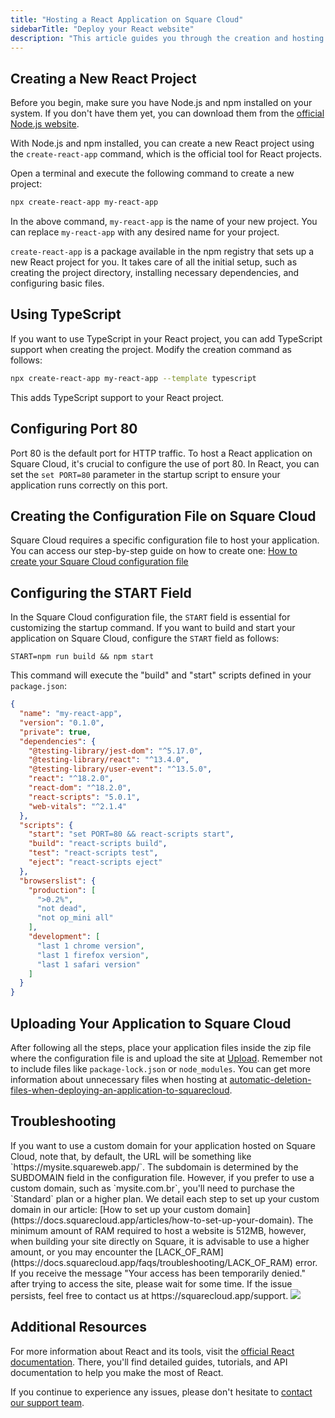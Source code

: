 ```yaml
---
title: "Hosting a React Application on Square Cloud"
sidebarTitle: "Deploy your React website"
description: "This article guides you through the creation and hosting of a React application on Square Cloud."
---
```


## Creating a New React Project

Before you begin, make sure you have Node.js and npm installed on your system. If you don't have them yet, you can download them from the [official Node.js website](https://nodejs.org/).

With Node.js and npm installed, you can create a new React project using the `create-react-app` command, which is the official tool for React projects.

Open a terminal and execute the following command to create a new project:

```bash
npx create-react-app my-react-app
```

In the above command, `my-react-app` is the name of your new project. You can replace `my-react-app` with any desired name for your project.

`create-react-app` is a package available in the npm registry that sets up a new React project for you. It takes care of all the initial setup, such as creating the project directory, installing necessary dependencies, and configuring basic files.

## Using TypeScript

If you want to use TypeScript in your React project, you can add TypeScript support when creating the project. Modify the creation command as follows:

```bash
npx create-react-app my-react-app --template typescript
```

This adds TypeScript support to your React project.

## Configuring Port 80

Port 80 is the default port for HTTP traffic. To host a React application on Square Cloud, it's crucial to configure the use of port 80. In React, you can set the `set PORT=80` parameter in the startup script to ensure your application runs correctly on this port.

## Creating the Configuration File on Square Cloud

Square Cloud requires a specific configuration file to host your application. You can access our step-by-step guide on how to create one:
[How to create your Square Cloud configuration file](https://docs.squarecloud.app/articles/how-to-create-your-squarecloud-configuration-file)

## Configuring the START Field

In the Square Cloud configuration file, the `START` field is essential for customizing the startup command. If you want to build and start your application on Square Cloud, configure the `START` field as follows:

```app squarecloud.app
START=npm run build && npm start
```

This command will execute the "build" and "start" scripts defined in your `package.json`:

```json package.json
{
  "name": "my-react-app",
  "version": "0.1.0",
  "private": true,
  "dependencies": {
    "@testing-library/jest-dom": "^5.17.0",
    "@testing-library/react": "^13.4.0",
    "@testing-library/user-event": "^13.5.0",
    "react": "^18.2.0",
    "react-dom": "^18.2.0",
    "react-scripts": "5.0.1",
    "web-vitals": "^2.1.4"
  },
  "scripts": {
    "start": "set PORT=80 && react-scripts start",
    "build": "react-scripts build",
    "test": "react-scripts test",
    "eject": "react-scripts eject"
  },
  "browserslist": {
    "production": [
      ">0.2%",
      "not dead",
      "not op_mini all"
    ],
    "development": [
      "last 1 chrome version",
      "last 1 firefox version",
      "last 1 safari version"
    ]
  }
}
```

## Uploading Your Application to Square Cloud

After following all the steps, place your application files inside the zip file where the configuration file is and upload the site at [Upload](https://squarecloud.app/dashboard/upload). Remember not to include files like `package-lock.json` or `node_modules`. You can get more information about unnecessary files when hosting at [automatic-deletion-files-when-deploying-an-application-to-squarecloud](https://docs.squarecloud.app/faqs/automatic-deletion-files-when-deploying-an-application-to-squarecloud).

## Troubleshooting

<AccordionGroup>
  <Accordion title="Custom Domain" icon="globe" iconType="solid">
    If you want to use a custom domain for your application hosted on Square Cloud, note that, by default, the URL will be something like `https://mysite.squareweb.app/`. The subdomain is determined by the SUBDOMAIN field in the configuration file. However, if you prefer to use a custom domain, such as `mysite.com.br`, you'll need to purchase the `Standard` plan or a higher plan. We detail each step to set up your custom domain in our article: [How to set up your custom domain](https://docs.squarecloud.app/articles/how-to-set-up-your-domain).
  </Accordion>

  <Accordion title="Minimum RAM Requirement" icon="memory" iconType="solid">
      The minimum amount of RAM required to host a website is 512MB, however, when building your site directly on Square, it is advisable to use a higher amount, or you may encounter the [LACK_OF_RAM](https://docs.squarecloud.app/faqs/troubleshooting/LACK_OF_RAM) error.
  </Accordion>

  <Accordion title="Temporary access Denied" icon="ban" iconType="solid">
    If you receive the message "Your access has been temporarily denied." after trying to access the site, please wait for some time. If the issue persists, feel free to contact us at https://squarecloud.app/support.
    <Frame>
      <img src="https://i.imgur.com/Og5iBAH.png" style={{ borderRadius: "0.2rem" }} />
    </Frame>
  </Accordion>
</AccordionGroup>

## Additional Resources

For more information about React and its tools, visit the [official React documentation](https://reactjs.org/docs). There, you'll find detailed guides, tutorials, and API documentation to help you make the most of React.

If you continue to experience any issues, please don't hesitate to [contact our support team](/company/support).